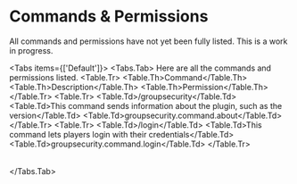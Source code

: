 # Commands & Permissions

All commands and permissions have not yet been fully listed. This is a work in progress.

<Tabs items={['Default']}>
    <Tabs.Tab>
        Here are all the commands and permissions listed.
        <Table>
            <thead>
            <Table.Tr>
                <Table.Th>Command</Table.Th>
                <Table.Th>Description</Table.Th>
                <Table.Th>Permission</Table.Th>
            </Table.Tr>
            </thead>
            <tbody>
            <Table.Tr>
                <Table.Td>/groupsecurity</Table.Td>
                <Table.Td>This command sends information about the plugin, such as the version</Table.Td>
                <Table.Td>groupsecurity.command.about</Table.Td>
            </Table.Tr>
            <Table.Tr>
                <Table.Td>/login</Table.Td>
                <Table.Td>This command lets players login with their credentials</Table.Td>
                <Table.Td>groupsecurity.command.login</Table.Td>
            </Table.Tr>
            </tbody>
        </Table>
    </Tabs.Tab>
</Tabs>